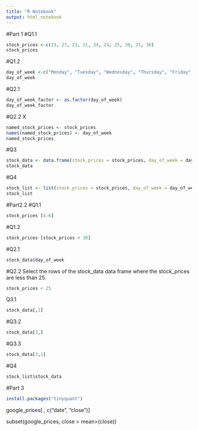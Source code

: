```yaml
---
title: "R Notebook"
output: html_notebook
---
```

#Part 1
#Q1.1
```r
stock_prices <-c(23, 27, 23, 21, 34, 24, 25, 30, 37, 30)
stock_prices
```
#Q1.2
```r
day_of_week <-c("Monday", "Tuesday", "Wednesday", "Thursday", "Friday", "Monday", "Tuesday", "Wednesday", "Thursday", "Friday")
day_of_week
```
#Q2.1
```r
day_of_week_factor <- as.factor(day_of_week)
day_of_week_factor
```
#Q2.2 X
```r
named_stock_prices <- stock_prices
names(named_stock_prices) <- day_of_week
named_stock_prices
```
#Q3
```r
stock_data <- data.frame(stock_prices = stock_prices, day_of_week = day_of_week)
stock_data
```
#Q4
```r
stock_list <- list(stock_prices = stock_prices, day_of_week = day_of_week, stock_data = stock_data)
stock_list
```
#Part2.2
#Q1.1
```r
stock_prices [4:6]
```
#Q1.2
```r
stock_prices [stock_prices > 30]
```
#Q2.1
```r
stock_data$day_of_week
```
#Q2.2
Select the rows of the stock_data data frame where the stock_prices are less than 25.
```r
stock_prices < 25
```


Q3.1
```r
stock_data[,1]
```
#Q3.2
```r
stock_data[3,]
```
#Q3.3
```r
stock_data[3,1]
```
#Q4
```r
stock_list$stock_data
```

#Part 3
```r
install.packages("tinyquant")
```


google_prices[ , c("date", "close")]

subset(google_prices, close > mean>(close))

